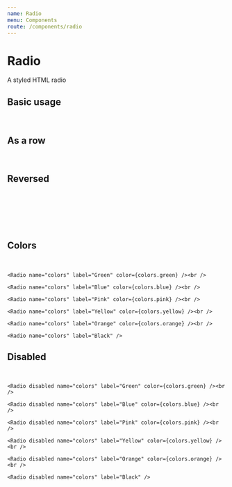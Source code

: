 ```yaml
---
name: Radio
menu: Components
route: /components/radio
---
```



# Radio

A styled HTML radio

<PropsTable of={Radio} />

## Basic usage

<Playground>
  <Radio name="basic" label="Unchecked" /> <br />
  <Radio name="basic" label="Checked" defaultChecked />
</Playground>

## As a row

<Playground>
  <Radio name="row" label="Unchecked" row /> <br />
  <Radio name="row" label="Checked" defaultChecked row />
</Playground>

## Reversed

<Playground>
  <Radio name="reversed" label="Unchecked" reverse /> <br />
  <Radio name="reversed" label="Checked" defaultChecked reverse /><br/><br />

  <Radio name="reversed-row" label="Unchecked" row reverse /> <br />
  <Radio name="reversed-row" label="Checked" defaultChecked row reverse />
</Playground>

## Colors

<Playground>
    <Radio name="colors" label="Red" color={colors.red} /><br />

    <Radio name="colors" label="Green" color={colors.green} /><br />

    <Radio name="colors" label="Blue" color={colors.blue} /><br />

    <Radio name="colors" label="Pink" color={colors.pink} /><br />

    <Radio name="colors" label="Yellow" color={colors.yellow} /><br />

    <Radio name="colors" label="Orange" color={colors.orange} /><br />

    <Radio name="colors" label="Black" />

</Playground>

## Disabled

<Playground>
    <Radio disabled name="colors" label="Red" color={colors.red} /><br />

    <Radio disabled name="colors" label="Green" color={colors.green} /><br />

    <Radio disabled name="colors" label="Blue" color={colors.blue} /><br />

    <Radio disabled name="colors" label="Pink" color={colors.pink} /><br />

    <Radio disabled name="colors" label="Yellow" color={colors.yellow} /><br />

    <Radio disabled name="colors" label="Orange" color={colors.orange} /><br />

    <Radio disabled name="colors" label="Black" />

</Playground>
